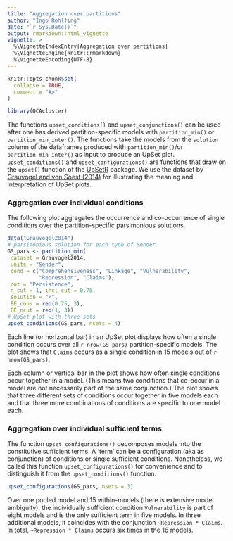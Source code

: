 ```yaml
---
title: "Aggregation over partitions"
author: "Ingo Rohlfing"
date: "`r Sys.Date()`"
output: rmarkdown::html_vignette
vignette: >
  %\VignetteIndexEntry{Aggregation over partitions}
  %\VignetteEngine{knitr::rmarkdown}
  %\VignetteEncoding{UTF-8}
---
```


```r
knitr::opts_chunk$set(
  collapse = TRUE,
  comment = "#>"
)
```

```r
library(QCAcluster)
```

The functions `upset_conditions()` and `upset_conjunctions()` can be used after
one has derived partition-specific models with `partition_min()` or
`partition_min_inter()`. The functions take the models from the `solution` 
column of the dataframes produced with `partition_min()`/or 
`partition_min_inter()` as input to produce an UpSet plot. `upset_conditions()` 
and `upset_configurations()` are functions that draw on the `upset()`
function of the [UpSetR](https://CRAN.R-project.org/package=UpSetR/) 
package. We use the dataset by 
[Grauvogel and von Soest (2014)](https://doi.org/10.1017/S1755773910000251) 
for illustrating the meaning and interpretation of UpSet plots. 

### Aggregation over individual conditions
The following plot aggregates the occurrence and co-occurrence of single 
conditions over the partition-specific parsimonious solutions.
```r
data("Grauvogel2014")
# parsimonious solution for each type of Sender
GS_pars <- partition_min(
 dataset = Grauvogel2014,
 units = "Sender",
 cond = c("Comprehensiveness", "Linkage", "Vulnerability",
          "Repression", "Claims"),
 out = "Persistence",
 n_cut = 1, incl_cut = 0.75,
 solution = "P",
 BE_cons = rep(0.75, 3),
 BE_ncut = rep(1, 3))
# UpSet plot with three sets
upset_conditions(GS_pars, nsets = 4)
```

Each line (or horizontal bar) in an UpSet plot displays how often a single 
condition occurs over all `r nrow(GS_pars)` partition-specific models. 
The plot shows that `Claims` occurs as a single condition in 15 models out of 
`r nrow(GS_pars)`.

Each column or vertical bar in the plot shows how often single conditions 
occur together in a model. (This means two conditions that co-occur in a model
are not necessarily part of the same conjunction.) The plot shows that three 
different sets of conditions occur together in five models each and that 
three more combinations of conditions are specific to one model each.

### Aggregation over individual sufficient terms
The function `upset_configurations()` decomposes models into the constitutive
sufficient terms. A 'term' can be a configuration (aka as conjunction) of
conditions or single sufficient conditions. Nonetheless, we called this function
`upset_configurations()` for convenience and to distinguish it from the 
`upset_conditions()` function.
```r
upset_configurations(GS_pars, nsets = 3)
```

Over one pooled model and 15 within-models (there is extensive model ambiguity),
the individually sufficient condition `Vulnerability` is part of eight models
and is the only sufficient term in five models. In three additional models,
it coincides with the conjunction `~Repression * Claims`. In total,
`~Repression * Claims` occurs six times in the 16 models.